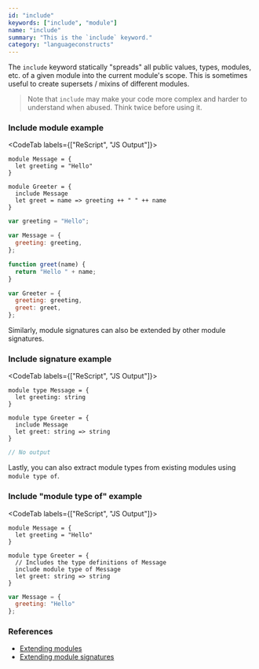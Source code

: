 ```yaml
---
id: "include"
keywords: ["include", "module"]
name: "include"
summary: "This is the `include` keyword."
category: "languageconstructs"
---
```


The `include` keyword statically "spreads" all public values, types, modules, etc. of a given module into the current module's scope. This is sometimes useful to create supersets / mixins of different modules.

> Note that `include` may make your code more complex and harder to understand when abused. Think twice before using it.

### Include module example

<CodeTab labels={["ReScript", "JS Output"]}>

```res
module Message = {
  let greeting = "Hello"
}

module Greeter = {
  include Message
  let greet = name => greeting ++ " " ++ name
}
```

```js
var greeting = "Hello";

var Message = {
  greeting: greeting,
};

function greet(name) {
  return "Hello " + name;
}

var Greeter = {
  greeting: greeting,
  greet: greet,
};
```

</CodeTab>

Similarly, module signatures can also be extended by other module signatures.

### Include signature example

<CodeTab labels={["ReScript", "JS Output"]}>

```res
module type Message = {
  let greeting: string
}

module type Greeter = {
  include Message
  let greet: string => string
}
```

```js
// No output
```

</CodeTab>

Lastly, you can also extract module types from existing modules using `module type of`.

### Include "module type of" example

<CodeTab labels={["ReScript", "JS Output"]}>

```res
module Message = {
  let greeting = "Hello"
}

module type Greeter = {
  // Includes the type definitions of Message
  include module type of Message
  let greet: string => string
}
```

```js
var Message = {
  greeting: "Hello"
};
```

</CodeTab>


### References

* [Extending modules](/docs/manual/latest/module#extending-modules)
* [Extending module signatures](/docs/manual/latest/module#extending-module-signatures)
